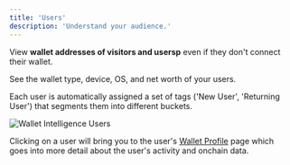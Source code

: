 ```yaml
---
title: 'Users'
description: 'Understand your audience.'
---
```


View **wallet addresses of visitors and usersp** even if they don't connect their wallet.

See the wallet type, device, OS, and net worth of your users.
 
Each user is automatically assigned a set of tags ('New User', 'Returning User') that segments them into different buckets. 

<Frame caption="View users' net worth, first seen, and last seen times.">
	<img src="/images/wallet-intelligence-users.png" alt="Wallet Intelligence Users" />
</Frame>

Clicking on a user will bring you to the user's <a href="/features/wallet-intelligence/wallet-profiles">Wallet Profile</a> page which goes into more detail about the user's activity and onchain data.